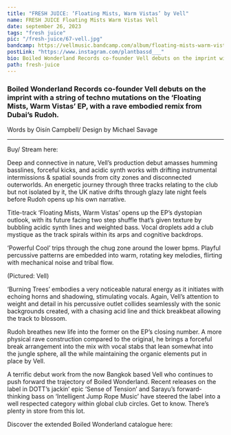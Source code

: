 ---
title: "FRESH JUICE: ‘Floating Mists, Warm Vistas’ by Vell"
name: FRESH JUICE Floating Mists Warm Vistas Vell
date: september 26, 2023
tags: "fresh juice"
pic: "/fresh-juice/67-vell.jpg"
bandcamp: https://vellmusic.bandcamp.com/album/floating-mists-warm-vistas-w-rudoh-remix
postLink: "https://www.instagram.com/plantbassd___"
bio: Boiled Wonderland Records co-founder Vell debuts on the imprint with a string of techno mutations on the ‘Floating Mists, Warm Vistas’ EP, with a rave embodied remix from Dubai’s Rudoh.
path: fresh-juice
---

### Boiled Wonderland Records co-founder Vell debuts on the imprint with a string of techno mutations on the ‘Floating Mists, Warm Vistas’ EP, with a rave embodied remix from Dubai’s Rudoh.

<p className="smallText">Words by Oisín Campbell/ Design by Michael Savage</p>

<hr />

<BandCamp src="album=2166494249" />

Buy/ Stream here: <HoverLink url="https://vellmusic.bandcamp.com/album/floating-mists-warm-vistas-w-rudoh-remix" external />

Deep and connective in nature, Vell’s production debut amasses humming basslines, forceful kicks, and acidic synth works with drifting instrumental intermissions & spatial sounds from city zones and disconnected outerworlds. An energetic journey through three tracks relating to the club but not isolated by it, the UK native drifts through glazy late night feels before Rudoh opens up his own narrative.

Title-track ‘Floating Mists, Warm Vistas’ opens up the EP’s dystopian outlook, with its future facing two step shuffle that’s given texture by bubbling acidic synth lines and weighted bass. Vocal droplets add a club mystique as the track spirals within its arps and cognitive backdrops.

‘Powerful Cool’ trips through the chug zone around the lower bpms. Playful percussive patterns are embedded into warm, rotating key melodies, flirting with mechanical noise and tribal flow.

<Picture src="/fresh-juice/67-vell-cover.jpg" alt="Vell cover pic" size={1200} />
<p className="smallText">(Pictured: Vell)</p>

‘Burning Trees’ embodies a very noticeable natural energy as it initiates with echoing horns and shadowing, stimulating vocals. Again, Vell’s attention to weight and detail in his percussive outlet collides seamlessly with the sonic backgrounds created, with a chasing acid line and thick breakbeat allowing the track to blossom.

Rudoh breathes new life into the former on the EP’s closing number. A more physical rave construction compared to the original, he brings a forceful break arrangement into the mix with vocal stabs that lean somewhat into the jungle sphere, all the while maintaining the organic elements put in place by Vell.

A terrific debut work from the now Bangkok based Vell who continues to push forward the trajectory of Boiled Wonderland. Recent releases on the label in DOTT’s jackin’ epic ‘Sense of Tension’ and Sarayu’s forward-thinking bass on ‘Intelligent Jump Rope Music’ have steered the label into a well respected category within global club circles. Get to know. There’s plenty in store from this lot.

Discover the extended Boiled Wonderland catalogue here: <HoverLink url="https://boiledwonderland.bandcamp.com/music" external />
